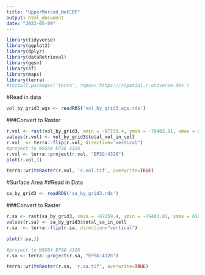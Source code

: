 ```yaml
---
title: "UpperMerced_NetCDF"
output: html_document
date: "2023-05-09"
---
```


```r
library(tidyverse)
library(ggplot2)
library(dplyr)
library(dataRetrieval)
library(ggsn)
library(sf)
library(maps)
library(terra)
#install.packages('terra', repos='https://rspatial.r-universe.dev')

```
#Read in data
```r
vol_by_grid3_wgs <- readRDS('vol_by_grid3_wgs.rds')
```

###Convert to Raster
```r
r.vol <- rast(vol_by_grid3, xmin = -87159.4, ymin = -76403.81, xmax = 65840.6, ymax = -9403.811,resolution = (c(1000,1000)))
values(r.vol) <- vol_by_grid3$total_vol_in_cell 
r.vol  <- terra::flip(r.vol, direction="vertical")
#project to WSG84 EPSG 4326
r.vol <- terra::project(r.vol, "EPSG:4326")
plot(r.vol,1)
```


```r
terra::writeRaster(r.vol, 'r.vol.tif', overwrite=TRUE)

```
#Surface Area
##Read in Data
```r
sa_by_grid3 <- readRDS('sa_by_grid3.rds')

```


###Convert to Raster
```r
r.sa <- rast(sa_by_grid3, xmin = -87159.4, ymin = -76403.81, xmax = 65840.6, ymax = -9403.811,resolution = (c(1000,1000)))
values(r.sa) <- sa_by_grid3$total_sa_in_cell 
r.sa  <- terra::flip(r.sa, direction="vertical")

plot(r.sa,1)

#project to WSG84 EPSG 4326
r.sa <- terra::project(r.sa, "EPSG:4326")

```

```r
terra::writeRaster(r.sa, 'r.sa.tif', overwrite=TRUE)

```
